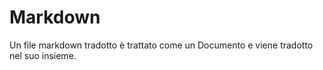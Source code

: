 # Markdown

Un file markdown tradotto è trattato come un Documento e viene tradotto nel suo insieme.